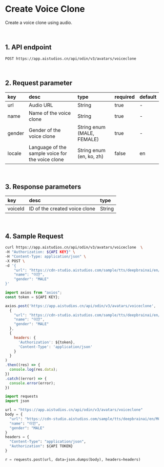 # Create Voice Clone

Create a voice clone using audio.

<br/>

## 1. API endpoint

```
POST https://app.aistudios.cn/api/odin/v3/avatars/voiceclone
```

<br/>

## 2. Request parameter

|key|desc|type|required|default|
|:---|:---|:---|:---|:---|
|url|Audio URL|String|true|-|
|name|Name of the voice clone|String|true|-|
|gender|Gender of the voice clone|String enum (MALE, FEMALE)|true|-|
|locale|Language of the sample voice for the voice clone|String enum (en, ko, zh)|false|en|

<br/>

## 3. Response parameters

|key|desc|type|
|:---|:---|:---|
|voiceId|ID of the created voice clone|String|

<br/>


## 4. Sample Request


<Tabs>
<TabItem value="curl" label="cURL">

```bash
curl https://app.aistudios.cn/api/odin/v3/avatars/voiceclone  \
-H "Authorization: ${API KEY}" \
-H "Content-Type: application/json" \
-X POST \
-d '{
    "url": "https://cdn-studio.aistudios.com/sample/tts/deepbrainai/en/M000351175.mp3",
    "name": "이안",
    "gender": "MALE"
}'
```

</TabItem>
<TabItem value="js" label="Node.js">

```js
import axios from "axios";
const token = ${API KEY};

axios.post('https://app.aistudios.cn/api/odin/v3/avatars/voiceclone', 
  {
    "url": "https://cdn-studio.aistudios.com/sample/tts/deepbrainai/en/M000351175.mp3",
    "name": "이안",
    "gender": "MALE"
  }, 
  {
    headers: {
      'Authorization': ${token},
      'Content-Type': 'application/json'
    }
  }
)
.then((res) => {
  console.log(res.data);
})
.catch((error) => {
  console.error(error);
})
```

</TabItem>
<TabItem value="py" label="Python">

```py
import requests
import json

url = "https://app.aistudios.cn/api/odin/v3/avatars/voiceclone"
body = {
  "url": "https://cdn-studio.aistudios.com/sample/tts/deepbrainai/en/M000351175.mp3",
  "name": "이안",
  "gender": "MALE"
}
headers = {
  "Content-Type": "application/json",
  "Authorization": ${API TOKEN}
}

r = requests.post(url, data=json.dumps(body), headers=headers)
```

</TabItem>
</Tabs>